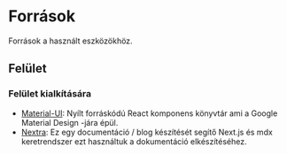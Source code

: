 # Források

Források a használt eszközökhöz.
## Felület

### Felület kialkítására

- [Material-UI](https://material-ui.com/): Nyílt forráskódú React komponens könyvtár ami a Google Material Design -jára épül.
- [Nextra](https://nextra.site/): Ez egy documentáció / blog készítését segítő Next.js és mdx keretrendszer ezt használtuk a dokumentáció elkészítéséhez.